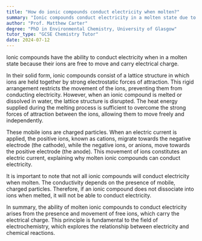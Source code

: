 ```yaml
---
title: "How do ionic compounds conduct electricity when molten?"
summary: "Ionic compounds conduct electricity in a molten state due to the mobility of their ions, which can move freely and carry electrical charge."
author: "Prof. Matthew Carter"
degree: "PhD in Environmental Chemistry, University of Glasgow"
tutor_type: "GCSE Chemistry Tutor"
date: 2024-07-12
---
```


Ionic compounds have the ability to conduct electricity when in a molten state because their ions are free to move and carry electrical charge.

In their solid form, ionic compounds consist of a lattice structure in which ions are held together by strong electrostatic forces of attraction. This rigid arrangement restricts the movement of the ions, preventing them from conducting electricity. However, when an ionic compound is melted or dissolved in water, the lattice structure is disrupted. The heat energy supplied during the melting process is sufficient to overcome the strong forces of attraction between the ions, allowing them to move freely and independently.

These mobile ions are charged particles. When an electric current is applied, the positive ions, known as cations, migrate towards the negative electrode (the cathode), while the negative ions, or anions, move towards the positive electrode (the anode). This movement of ions constitutes an electric current, explaining why molten ionic compounds can conduct electricity.

It is important to note that not all ionic compounds will conduct electricity when molten. The conductivity depends on the presence of mobile, charged particles. Therefore, if an ionic compound does not dissociate into ions when melted, it will not be able to conduct electricity.

In summary, the ability of molten ionic compounds to conduct electricity arises from the presence and movement of free ions, which carry the electrical charge. This principle is fundamental to the field of electrochemistry, which explores the relationship between electricity and chemical reactions.
    